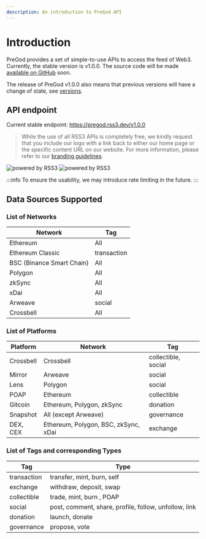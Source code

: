 ```yaml
---
description: An introduction to PreGod API
---
```



# Introduction

PreGod provides a set of simple-to-use APIs to access the feed of Web3. Currently, the stable version is v1.0.0. The source code will be made [available on GitHub](https://github.com/NaturalSelectionLabs/PreGod) soon.

The release of PreGod v1.0.0 also means that previous versions will have a change of state, see [versions](/versions).

## API endpoint

Current stable endpoint: <https://pregod.rss3.dev/v1.0.0>

> While the use of all RSS3 APIs is completely free, we kindly request that you include our logo with a link back to either our home page or the specific content URL on our website. For more information, please refer to our [branding guidelines](/misc/branding).

![powered by RSS3](../img/poweredByRSS3.svg)
![powered by RSS3](../img/poweredByRSS3Dark.svg)

:::info
To ensure the usability, we may introduce rate limiting in the future.
:::

## Data Sources Supported

### List of Networks

| Network                   | Tag         |
| ------------------------- | ----------- |
| Ethereum                  | All         |
| Ethereum Classic          | transaction |
| BSC (Binance Smart Chain) | All         |
| Polygon                   | All         |
| zkSync                    | All         |
| xDai                      | All         |
| Arweave                   | social      |
| Crossbell                 | All         |

### List of Platforms

| Platform  | Network                              | Tag                 |
| --------- | ------------------------------------ | ------------------- |
| Crossbell | Crossbell                            | collectible, social |
| Mirror    | Arweave                              | social              |
| Lens      | Polygon                              | social              |
| POAP      | Ethereum                             | collectible         |
| Gitcoin   | Ethereum, Polygon, zkSync            | donation            |
| Snapshot  | All (except Arweave)                 | governance          |
| DEX, CEX  | Ethereum, Polygon, BSC, zkSync, xDai | exchange            |

### List of Tags and corresponding Types

| Tag         | Type                                                  |
| ----------- | ----------------------------------------------------- |
| transaction | transfer, mint, burn, self                            |
| exchange    | withdraw, deposit, swap                               |
| collectible | trade, mint, burn , POAP                              |
| social      | post, comment, share, profile, follow, unfollow, link |
| donation    | launch, donate                                        |
| governance  | propose, vote                                         |
